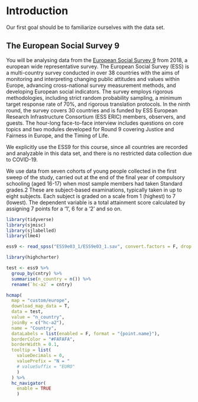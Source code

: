 # Introduction

Our first goal should be to familiarize ourselves with the data set.

## The European Social Survey 9 

You will be analysing data from the [European Social Survey 9](https://ess-search.nsd.no/en/study/bdc7c350-1029-4cb3-9d5e-53f668b8fa74) from 2018, a european wide representative survey. The European Social Survey (ESS) is a multi-country survey conducted in over 38 countries with the aims of monitoring and interpreting changing public attitudes and values within Europe, advancing cross-national survey measurement methods, and developing European social indicators. The survey employs rigorous methodologies, including strict random probability sampling, a minimum target response rate of 70%, and rigorous translation protocols. In the ninth round, the survey covers 30 countries and is funded by ESS European Research Infrastructure Consortium (ESS ERIC) members, observers, and guests. The hour-long face-to-face interview includes questions on core topics and two modules developed for Round 9 covering Justice and Fairness in Europe, and the Timing of Life.

::: {.callout-note}
We explicitly use the ESS9 for this course, since all countries are recorded and analyzable in this data set, and there is no restricted data collection due to COVID-19.
:::


We use data from seven cohorts of young people collected in the first sweep of the study, carried out at the end of the final year of compulsory schooling (aged 16-17) when most sample members had taken Standard grades.2 These are subject-based examinations, typically taken in up to eight subjects. Each subject is graded on a scale from 1 (highest) to 7 (lowest). The dependent variable is a total attainment score calculated by assigning 7 points for a ‘1’, 6 for a ‘2’ and so on.

```r
library(tidyverse)
library(sjmisc)
library(sjlabelled)
library(lme4)

ess9 <- read_spss("ESS9e03_1/ESS9e03_1.sav", convert.factors = F, drop.labels = F)
```

```r
library(highcharter)

test <- ess9 %>% 
  group_by(cntry) %>% 
  summarise(n_country = n()) %>% 
  rename(`hc-a2` = cntry)

```


```r
hcmap(
  map = "custom/europe",
  download_map_data = T,
  data = test,
  value = "n_country",
  joinBy = c("hc-a2"),
  name = "Country",
  dataLabels = list(enabled = F, format = "{point.name}"),
  borderColor = "#FAFAFA",
  borderWidth = 0.1,
  tooltip = list(
    valueDecimals = 0,
    valuePrefix = "N = "
    # valueSuffix = "EURO"
    )
  ) %>% 
  hc_navigator(
    enable = TRUE
    ) 
```



